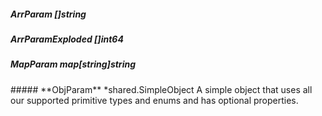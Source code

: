 
##### **ArrParam** []*string*

##### **ArrParamExploded** []*int64*

##### **MapParam** map[string]*string*

<Collapsible>
    ##### **ObjParam** *shared.SimpleObject
    A simple object that uses all our supported primitive types and enums and has optional properties.
    <Collapsible.Break/>
    <SimpleObject/>
</Collapsible>


